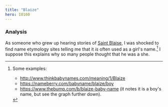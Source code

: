```yaml
---
title: "Blaize"
hero: I0160
---
```


<Individual id={frontmatter.id} ></Individual>

### Analysis


As someone who grew up hearing stories of [Saint Blaise], I was shocked to
find name etymology sites telling me that it *is* often used as a girl's
name.[^220705-7]  I suppose this explains why so many people thought
that he was a she. 

[Saint Blaise]: https://en.wikipedia.org/wiki/Saint_Blaise

[^220705-7]: Some examples:
    * http://www.thinkbabynames.com/meaning/1/Blaize
    * https://nameberry.com/babyname/blaize/boy
    * https://www.thebump.com/b/blaize-baby-name (it notes it is a boy's name, but see the graph further down).


